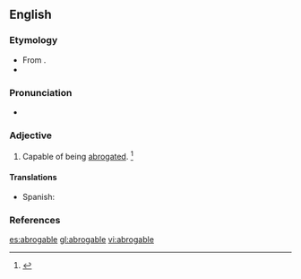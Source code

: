 ==English==

===Etymology===
* From {{etyl|la|en}} {{term|abrogo|lang=la}}.
* {{suffix|abrogate|able}}

===Pronunciation===
* {{a|US}} {{IPA|/ˈæb.ɹə.ɡə.bl̩/}}

===Adjective===
{{en-adj}}

# Capable of being [[abrogated]]. {{defdate|First attested in the late 16<sup>th</sup> century.}}<ref>{{reference-book | last =| first = | authorlink =  | coauthors =  | editor =Brown, Lesley  | others =  | title = The Shorter Oxford English Dictionary | origdate =  | origyear = 1933| origmonth =  | url =  | format =  | accessdate =  | accessyear =  | accessmonth =  | edition = 5th | date =  | year =2003| month =  | publisher =Oxford University Press  | location =Oxford, UK | language =  | id =  | doi = | isbn =978-0-19-860575-7 | lccn = | ol = | pages =8| chapter =  | chapterurl =  | quote =}}</ref>

====Translations====

{{trans-top|capable of being abrogated}}
{{trans-mid}}
* Spanish: {{t-|es|abrogable}}
{{trans-bottom}}

===References===
<references/>

[[es:abrogable]]
[[gl:abrogable]]
[[vi:abrogable]]